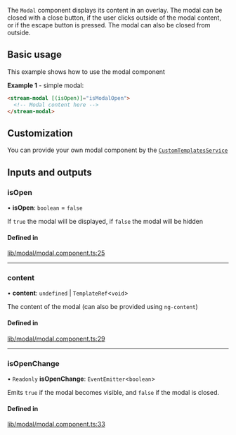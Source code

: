 The `Modal` component displays its content in an overlay. The modal can be closed with a close button, if the user clicks outside of the modal content, or if the escape button is pressed. The modal can also be closed from outside.

## Basic usage

This example shows how to use the modal component

**Example 1** - simple modal:

```html
<stream-modal [(isOpen)]="isModalOpen">
  <!-- Modal content here -->
</stream-modal>
```

## Customization

You can provide your own modal component by the [`CustomTemplatesService`](../services/CustomTemplatesService.mdx)

[//]: # "Start of generated content"
## Inputs and outputs 


### isOpen

• **isOpen**: `boolean` = `false`

If `true` the modal will be displayed, if `false` the modal will be hidden

#### Defined in

[lib/modal/modal.component.ts:25](https://github.com/GetStream/stream-chat-angular/blob/cb09b72/projects/stream-chat-angular/src/lib/modal/modal.component.ts#L25)

___

### content

• **content**: `undefined` \| `TemplateRef`<`void`\>

The content of the modal  (can also be provided using `ng-content`)

#### Defined in

[lib/modal/modal.component.ts:29](https://github.com/GetStream/stream-chat-angular/blob/cb09b72/projects/stream-chat-angular/src/lib/modal/modal.component.ts#L29)

___

### isOpenChange

• `Readonly` **isOpenChange**: `EventEmitter`<`boolean`\>

Emits `true` if the modal becomes visible, and `false` if the modal is closed.

#### Defined in

[lib/modal/modal.component.ts:33](https://github.com/GetStream/stream-chat-angular/blob/cb09b72/projects/stream-chat-angular/src/lib/modal/modal.component.ts#L33)

[//]: # "End of generated content"
